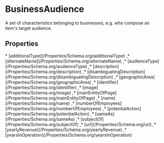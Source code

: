
# BusinessAudience

A set of characteristics belonging to businesses, e.g. who compose an item's target audience.

## Properties

<Grid>
* [additionalType](/Properties/Schema.org/additionalType)
,* [alternateName](/Properties/Schema.org/alternateName)
,* [audienceType](/Properties/Schema.org/audienceType)
,* [description](/Properties/Schema.org/description)
,* [disambiguatingDescription](/Properties/Schema.org/disambiguatingDescription)
,* [geographicArea](/Properties/Schema.org/geographicArea)
,* [identifier](/Properties/Schema.org/identifier)
,* [image](/Properties/Schema.org/image)
,* [mainEntityOfPage](/Properties/Schema.org/mainEntityOfPage)
,* [name](/Properties/Schema.org/name)
,* [numberOfEmployees](/Properties/Schema.org/numberOfEmployees)
,* [potentialAction](/Properties/Schema.org/potentialAction)
,* [sameAs](/Properties/Schema.org/sameAs)
,* [subjectOf](/Properties/Schema.org/subjectOf)
,* [url](/Properties/Schema.org/url)
,* [yearlyRevenue](/Properties/Schema.org/yearlyRevenue)
,* [yearsInOperation](/Properties/Schema.org/yearsInOperation)

</Grid>

